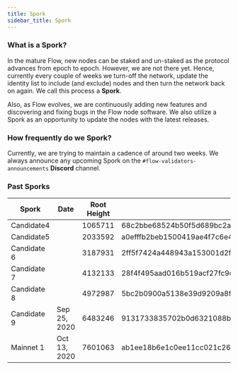 ```yaml
---
title: Spork
sidebar_title: Spork
---
```


### What is a Spork?

In the mature Flow, new nodes can be staked and un-staked as the protocol advances from epoch to epoch. However, we are not there yet.
Hence, currently every couple of weeks we turn-off the network, update the identity list to include (and exclude) nodes and then turn the network back on again.
We call this process a **Spork**.

Also, as Flow evolves, we are continuously adding new features and discovering and fixing bugs in the Flow node software.
We also utilize a Spork as an opportunity to update the nodes with the latest releases.

### How frequently do we Spork?

Currently, we are trying to maintain a cadence of around two weeks. We always announce any upcoming Spork on the `#flow-validators-announcements` **Discord** channel.

### Past Sporks

|Spork                 |Date        |Root Height|Root Parent ID                                                  |Root State Commit                                               |Git Commit                              |Branch/Tag|Docker Tag|
|----------------------|------------|-----------|----------------------------------------------------------------|----------------------------------------------------------------|----------------------------------------|----------|----------|
|Candidate4            |            |1065711    |68c2bbe68524b50f5d689bc2ac7ad2dd70e88ed7dd15ad6c3cdf6ea314cb1aa3|c05086e4d1d428d3b9af5bd8b81d8780054f783ef4eec3ca28b491202e9ac696|b9b197280d6590576f1ef183bc3d04d41d6be587|          |          |
|Candidate5            |            |2033592    |a0efffb2beb1500419ae4f7c6e49bfbbe3a4d1d1c201bf925ccaec467ea30e91|0190d417a26b9870f5bb2cf408ad31985b3aa7e57f6ababa6e543f0f90b99dcd|cd876653d20b398952af4002701a0ae2800fd5f2|          |          |
|Candidate 6           |            |3187931    |2ff5f7424a448943a153001d2f0869d4fac330906ecb8e17b7ef7fe50e4c7b36|bd7f16dc5ef5eced849ab5f437547c14c1907059e1ecf89a942d0521166c5cbb|b30c48008c0ec1cc8ecb750aeb9ff9f3d712681d|          |          |
|Candidate 7           |            |4132133    |28f4f495aad016b519acf27fc9d9a328f6a4009807480e36e2df780eeccd99bc|001d173bfcf9c7f71684da89bff72b3ee582b39a69c7929360230faf73735c17|f811f8cd49369ae2bc559e0fbb781aff129484f5|candidate7|v0.7.2    |
|Candidate 8           |            |4972987    |5bc2b0900a5138e39d9209a8fe32e14b3e5c884bd36d2a645620f746b7c8bd47|6b9161a225b087a461ec95e710fdf4e73f6d6c9401ebf066207a021dced4ce5e|                                        |v0.8.2    |          |
|Candidate 9           |Sep 25, 2020|6483246    |9131733835702b0d6321088bddb4642a4964bb5c630440ccb0de47bdbc371d1a|90c6f406f5d21880d525ad4702cb249509b85e7f745db2de67e9fe541a56da4c|v0.9.3                                  |v0.9.3    |          |
|Mainnet 1             |Oct 13, 2020|7601063    |ab1ee18b6e1c0ee11cc021c26a17c694c627699a576e85f7013cd743bdbc7877|6e1adf15689eaf5ea6859bcdd0b510f5eb4c34dac878d8577b3f65bc20c3f312|114d45436e7d9052e910c98a1e40f730e3fd12d7|v0.10.1   |v0.10.1   |

